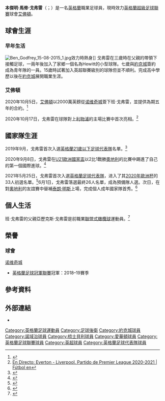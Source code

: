 {{noteta|G1=足球|G2=EPL
|T=zh-hans:本·戈弗雷;zh-hk:賓·葛菲;zh-tw:班·戈弗雷;
|1=zh-hans:本·戈弗雷;zh-hk:賓·葛菲;zh-tw:班·戈弗雷;
|2=zh-hans:本杰明;zh-hk:班捷文;zh-tw:班傑明;
|3=zh-hans:戈弗雷;zh-hk:葛菲;zh-tw:戈弗雷;
|4=zh-hans:埃弗顿;zh-hk:愛華頓;zh-tw:艾佛頓;
|5=zh-hans:诺维奇;zh-hk:諾域治;zh-tw:諾維奇
|6=zh-hans:谢斯伯利;zh-hk:梳士貝利;zh-tw:謝斯伯利
}}
{{Infobox football biography
| name                = 班·戈弗雷<br />''Ben Godfrey''
| image               = Ben_Godfrey_2019-05-06_1.jpg
| caption             = 
| fullname            = 本杰明·马修·戈弗雷<br>''Benjamin Matthew Godfrey''
| birth_date          = {{birth date and age|1998|1|15|df=y}}
| birth_place         = {{ENG}}[[約克|約克]]
| height              = {{convert|1.83|m|ftin|0|abbr=on}}
| position            = [[中後衛|中後衛]]
| currentclub         = [[埃弗顿足球俱乐部|艾佛頓]]
| clubnumber          = 22
| youthyears1         = {{0|0000}}–2011
| youthclubs1         = [[約克城足球會|約克城]]
| youthyears2         = 2011–2012
| youthclubs2         = [[米德尔斯堡足球俱乐部|米德斯堡]]
| youthyears3         = 2012–2014
| youthclubs3         = [[約克城足球會|約克城]]
| years1              = 2014–2016
| clubs1              = [[約克城足球會|約克城]]
| caps1               = 12
| goals1              = 1
| years2              = 2016–2020
| clubs2              = [[诺维奇城足球俱乐部|诺维奇城]]
| caps2               = 66
| goals2              = 4
| years3              = 2017–2018
| clubs3              = → [[谢斯伯利足球俱乐部|謝斯伯利]]{{small|（租借）}}
| caps3               = 40
| goals3              = 1
| years4              = 2020–
| clubs4              = [[埃弗顿足球俱乐部|艾佛頓]]
| caps4               = 46
| goals4              = 0
| nationalyears1 = 2019      | nationalteam1 = [[英格蘭20歲以下足球代表隊|英格蘭U-20]] | nationalcaps1 = 2 | nationalgoals1 = 0
| nationalyears2 = 2019–2021 | nationalteam2 = [[英格蘭21歲以下足球代表隊|英格蘭U-21]] | nationalcaps2 = 9 | nationalgoals2 = 1
| nationalyears3 = 2021–     | nationalteam3 = [[英格蘭足球代表隊|英格蘭]]             | nationalcaps3 = 2 | nationalgoals3 = 0
| medaltemplates      = 
| club-update         = 2022年1月2日
| nationalteam-update = 2021年6月6日
}}
'''本傑明·馬修·戈弗雷'''（{{lang-en|Benjamin Matthew Godfrey}}；{{bd|1998年|1月15日}}）是一名[[英格蘭|英格蘭]]職業足球員，現時效力[[英格蘭超級足球聯賽|英格蘭超級足球聯賽]]球會[[埃弗顿足球俱乐部|艾佛頓]]。

== 球會生涯 ==
=== 早年生活 ===
[[File:Ben_Godfrey_15-08-2015_1.jpg|thumb]]效力時熱身]]
戈弗雷在三歲時在父親的帶領下接觸足球，一兩年後加入了家鄉一個名為Hewitt的小型球隊。七歲與[[約克城足球會|約克城]]簽約成為青年隊的一員。15歲時試著加入英超聯賽級別的球隊但並不順利。完成高中學歷以後在[[約克城足球會|約克城]]展開職業生涯。

=== 艾佛頓 ===
2020年10月5日，[[埃弗顿足球俱乐部|艾佛頓]]以2000萬英鎊從[[诺维奇城足球俱乐部|诺维奇城]]簽下班·戈弗雷，並提供為期五年的合約。<ref>{{Cite web|url=https://theathletic.com/news/everton-transfer-ben-godfrey-norwich/LrCUwMx9YzXI|title=Everton complete Ben Godfrey transfer from Norwich|publisher=The Athletic|date=2020-10-05|access-date=2020-10-06|archive-date=2020-11-27|archive-url=https://web.archive.org/web/20201127063009/https://theathletic.com/news/everton-transfer-ben-godfrey-norwich/LrCUwMx9YzXI|dead-url=no}}</ref>

2020年10月17日，戈弗雷在球隊對上[[利物浦足球俱樂部|利物浦]]的主場比賽中首次亮相。<ref>[https://www.leonoticias.com/deportes/futbol/directos/premier-league/2020-2021/everton-liverpool-1467-1483-0-5-sd.html En Directo: Everton - Liverpool. Partido de Premier League 2020-2021 | Fútbol en]</ref>

== 國家隊生涯 ==
2019年9月，戈弗雷首次入選[[英格蘭21歲以下足球代表隊|英格蘭21歲以下足球代表隊]]名單。<ref>{{Cite web |url=https://www.thefa.com/news/2019/aug/30/england-u21s-squad-named-for-turkey-and-kosovo-300819 |title=ENGLAND U21S KICK-OFF A NEW CAMPAIGN AND AIDY BOOTHROYD HAS PICKED HIS SQUAD |access-date=2020-10-06 |archive-date=2020-11-07 |archive-url=https://web.archive.org/web/20201107223946/https://www.thefa.com/news/2019/aug/30/england-u21s-squad-named-for-turkey-and-kosovo-300819 |dead-url=no }}</ref>

2020年9月8日，戈弗雷在[[歐洲U-21足球錦標賽|U21歐洲國家盃]]以2比1戰勝[[奧地利國家足球隊|奧地利]]的比賽中踢進了自己的第一個國際進球。<ref>{{Cite web |url=https://www.thefa.com/news/2020/sep/08/england-mu21s-austria-report-080920 |title=EDDIE NKETIAH AND BEN GODFREY STEER ENGLAND MU21S TO CRUCIAL VICTORY |access-date=2020-10-17 |archive-date=2020-10-31 |archive-url=https://web.archive.org/web/20201031134117/https://www.thefa.com/news/2020/sep/08/england-mu21s-austria-report-080920 |dead-url=no }}</ref>

2021年5月25日，戈弗雷首次入選[[英格蘭足球代表隊|英格蘭足球代表隊]]，进入了其[[2020年歐洲杯|2020年歐洲杯]]的33人初選名單。<ref>{{Cite web|url=https://www.bbc.co.uk/sport/football/57239842|title=England name provisional Euro 2020 squad: Ben White, Ben Godfrey, Aaron Ramsdale and Sam Johnstone in|publisher=BBC体育|date=2021-05-25|access-date=2021-05-25|archive-date=2021-10-31|archive-url=https://web.archive.org/web/20211031053826/https://www.bbc.co.uk/sport/football/57239842|dead-url=no}}</ref>6月1日，戈弗雷落選最終26人名單，成為預備隊人選。次日，在對[[奧地利國家足球隊|奧地利]]的友誼賽中替補[[泰朗·明斯|泰朗·明斯]]上場，完成個人成年國家隊首秀。<ref>{{cite news|url=https://www.bbc.co.uk/sport/football/57250378|title=England 1–0 Austria|first=Phil|last=McNulty|website=BBC体育|date=2021-06-02|access-date=2021-06-02|archive-date=2021-11-19|archive-url=https://web.archive.org/web/20211119075509/https://www.bbc.co.uk/sport/football/57250378|dead-url=no}}</ref>

== 個人生活 ==
班·戈弗雷的父親亞歷克斯·戈弗雷是前職業[[聯盟式橄欖球|聯盟式橄欖球]]運動員。<ref>{{Cite web |url=https://www.yorkpress.co.uk/sport/14042187.west-brom-hull-city-and-cardiff-city-running-the-rule-over-york-city-starlet-ben-godfrey/ |title=West Brom, Hull City and Cardiff City running the rule over York City starlet Ben Godfrey |access-date=2020-10-06 |archive-date=2019-08-30 |archive-url=https://web.archive.org/web/20190830193113/https://www.yorkpress.co.uk/sport/14042187.west-brom-hull-city-and-cardiff-city-running-the-rule-over-york-city-starlet-ben-godfrey/ |dead-url=no }}</ref>

== 榮譽 ==
=== 球會 ===
;{{flagicon|ENG}} [[诺维奇城足球俱乐部|诺维奇城]]
* [[英格蘭足球冠軍聯賽|英格蘭足球冠軍聯賽]]冠軍：2018–19賽季

== 參考資料 ==
{{Reflist|2}}

==外部連結==
*{{Soccerway}}

{{愛華頓球員名單}}

{{DEFAULTSORT:Godfrey, Ben}}
[[Category:英格蘭足球運動員|Category:英格蘭足球運動員]]
[[Category:足球後衛|Category:足球後衛]]
[[Category:約克城球員|Category:約克城球員]]
[[Category:諾域治球員|Category:諾域治球員]]
[[Category:梳士貝利球員|Category:梳士貝利球員]]
[[Category:愛華頓球員|Category:愛華頓球員]]
[[Category:英格蘭足球聯賽球員|Category:英格蘭足球聯賽球員]]
[[Category:英超球員|Category:英超球員]]
[[Category:英格蘭足球代表隊球員|Category:英格蘭足球代表隊球員]]